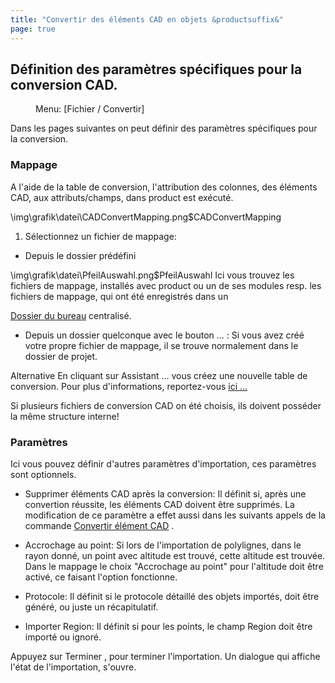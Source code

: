 ```yaml
---
title: "Convertir des éléments CAD en objets &productsuffix&"
page: true
---
```

## D&#233;finition des param&#232;tres sp&#233;cifiques pour la conversion CAD.
<GeoDesigner> <Menu> Menu: [Fichier / Convertir] </Menu> 

Dans les pages suivantes on peut d&#233;finir des param&#232;tres sp&#233;cifiques pour la conversion.


### Mappage
A l&#39;aide de la table de conversion, l&#39;attribution des colonnes, des &#233;l&#233;ments CAD, aux attributs/champs, dans  <Placeholder>product</Placeholder> est ex&#233;cut&#233;. 


<Image>\img\grafik\datei\CADConvertMapping.png$CADConvertMapping</Image>


1. S&#233;lectionnez un fichier de mappage:


-  Depuis le dossier pr&#233;d&#233;fini  


<Image>\img\grafik\datei\PfeilAuswahl.png$PfeilAuswahl</Image> Ici vous trouvez les fichiers de mappage, install&#233;s avec <Placeholder>product</Placeholder> ou un de ses modules resp. les fichiers de mappage, qui ont &#233;t&#233; enregistr&#233;s dans un 

[Dossier du bureau](../datei/programm-einstellungen6)
 centralis&#233;.


-  Depuis un dossier quelconque avec le bouton <Border>...</Border> : Si vous avez cr&#233;&#233; votre propre fichier de mappage, il se trouve normalement dans le dossier de projet.






Alternative
 En cliquant sur  <Border>Assistant ...</Border>  vous cr&#233;ez une nouvelle table de conversion. 
Pour plus d&#39;informations, reportez-vous [ici ...](../datei/cadkonvertieren2)


<Warning>
Si plusieurs fichiers de conversion CAD on &#233;t&#233; choisis, ils doivent poss&#233;der la m&#234;me structure interne!
</Warning>


### Param&#232;tres
Ici vous pouvez d&#233;finir d&#39;autres param&#232;tres d&#39;importation, ces param&#232;tres sont optionnels.

- <Bold> Supprimer &#233;l&#233;ments CAD apr&#232;s la conversion: </Bold>  Il d&#233;finit si, apr&#232;s une convertion r&#233;ussite, les &#233;l&#233;ments CAD doivent &#234;tre supprim&#233;s. La modification de ce param&#232;tre a effet aussi dans les suivants appels de la commande 
[Convertir &#233;l&#233;ment CAD](../../darstellungsmanager/konvertieren/cad-elementekonvertieren)
.

- <Bold> Accrochage au point: </Bold>  Si lors de l&#39;importation de polylignes, dans le rayon donn&#233;, un point avec altitude est trouv&#233;, cette altitude est trouv&#233;e. Dans le mappage le choix &quot;Accrochage au point&quot; pour l&#39;altitude doit &#234;tre activ&#233;, ce faisant l&#39;option fonctionne.

- <Bold> Protocole: </Bold>  Il d&#233;finit si le protocole d&#233;taill&#233; des objets import&#233;s, doit &#234;tre g&#233;n&#233;r&#233;, ou juste un r&#233;capitulatif.

- <Bold> Importer Region: </Bold>  Il d&#233;finit si pour les points, le champ <Italic> Region </Italic>  doit &#234;tre import&#233; ou ignor&#233;.




Appuyez sur  <Border>Terminer</Border> , pour terminer l&#39;importation. Un dialogue qui affiche l&#39;&#233;tat de l&#39;importation, s&#39;ouvre.
</GeoDesigner>


